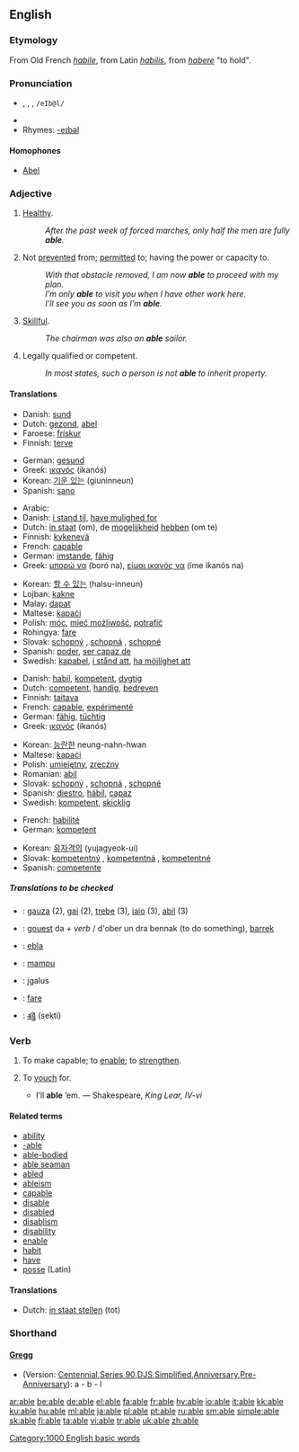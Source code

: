 {{see|-able}}
{{rfc|Shorthand unknown/invalid header}}
==English==

{{rank|care|war|short|391|able|five|need|met}}

===Etymology===
From Old French ''[[habile]]'', from Latin ''[[habilis]]'', from ''[[habere]]'' "to hold".

===Pronunciation===
* {{IPA|/eɪbl/}}, {{IPAchar|/eɪbəl/}}, {{SAMPA|/eIbl/}}, <tt>/eIb@l/</tt>
* {{audio|en-us-able.ogg|Audio (US)}}
* Rhymes: [[Rhymes:English:-eɪbəl|-eɪbəl]]

====Homophones====
*[[Abel]]

===Adjective===
{{en-adj|abl|er}}

# {{dated}} [[healthy|Healthy]].
#: ''After the past week of forced marches, only half the men are fully '''able'''.''
# Not [[prevent]]ed from; [[permit]]ted to; having the power or capacity to.
#: ''With that obstacle removed, I am now '''able''' to proceed with my plan.''
#: ''I’m only '''able''' to visit you when I have other work here.''
#: ''I’ll see you as soon as I’m '''able'''.''
# [[skillful|Skillful]].
#: ''The chairman was also an '''able''' sailor.''
# {{law}} Legally qualified or competent.
#: ''In most states, such a person is not '''able''' to inherit property.''

====Translations====
{{trans-top|healthy}}
*Danish: [[sund]]
*Dutch: [[gezond]], [[abel]]
*Faroese: [[frískur]]
*Finnish: [[terve]]
{{trans-mid}}
*German: [[gesund]]
*Greek: [[ικανός]] (ikanós) {{m}}
*Korean: [[기운 있는]] (giuninneun)
*Spanish: [[sano]]
{{trans-bottom}}

{{trans-top|be able to}}
*Arabic: {{ARchar|[[قادر]]}}
*Danish: [[i stand til]], [[have mulighed for]]
*Dutch: [[in staat]] (om), de [[mogelijkheid]] [[hebben]] (om te)
*Finnish: [[kykenevä]]
*French: [[capable]]
*German: [[imstande]], [[fähig]]
*Greek: [[μπορώ να]] (boró na), [[είμαι ικανός να]] (íme ikanós na)
{{trans-mid}}
*Korean: [[할 수 있는]] (halsu-inneun)
*Lojban: [[kakne]]
*Malay: [[dapat]]
*Maltese: [[kapaċi]]
*Polish: [[móc]], [[mieć możliwość]], [[potrafić]]
*Rohingya: [[fare]]
*Slovak: [[schopný]] {{m}}, [[schopná]] {{f}}, [[schopné]] {{n}}
*Spanish: [[poder]], [[ser capaz de]]
*Swedish: [[kapabel]], [[i stånd att]], [[ha möjlighet att]]
{{trans-bottom}}

{{trans-top|skillful}}
*Danish: [[habil]], [[kompetent]], [[dygtig]]
*Dutch: [[competent]], [[handig]], [[bedreven]]
*Finnish: [[taitava]]
*French: [[capable]], [[expérimenté]]
*German: [[fähig]], [[tüchtig]]
*Greek: [[ικανός]] (ikanós) {{m}}
{{trans-mid}}
*Korean: [[능란한]] neung-nahn-hwan
*Maltese: [[kapaċi]]
*Polish: [[umiejętny]], [[zręczny]]
*Romanian: [[abil]]
*Slovak: [[schopný]] {{m}}, [[schopná]] {{f}}, [[schopné]] {{n}}
*Spanish: [[diestro]], [[hábil]], [[capaz]]
*Swedish: [[kompetent]], [[skicklig]]
{{trans-bottom}}

{{trans-top|legally qualified}}
*French: [[habilité]]
*German: [[kompetent]]
{{trans-mid}}
*Korean: [[유자격의]] (yujagyeok-ui)
*Slovak: [[kompetentný]] {{m}}, [[kompetentná]] {{f}}, [[kompetentné]] {{n}}
*Spanish: [[competente]]
{{trans-bottom}}

=====Translations to be checked=====
{{checktrans}}
*{{ttbc|Basque}}: [[gauza]] (2), [[gai]] (2), [[trebe]] (3), [[iaio]] (3), [[abil]] (3)
*{{ttbc|Breton}}: [[gouest]] da ''+ verb'' / d'ober un dra bennak (to do something), [[barrek]]
*{{ttbc|Esperanto}}: [[ebla]]
*{{ttbc|Indonesian}}: [[mampu]]
*{{ttbc|Lithuanian}}: įgalus
*{{ttbc|Rohingya}}: [[fare]]
*{{ttbc|Telugu}}: [[శక్తి]] (sekti)

===Verb===
{{en-verb|abl|ing}}

# {{transitive}} {{obsolete}} To make capable; to [[enable]]; to [[strengthen]].
# {{transitive}} {{obsolete}} To [[vouch]] for.
#* I’ll '''able''' ’em. &mdash; Shakespeare, ''King Lear, IV-vi''

====Related terms====
*[[ability]]
*[[-able]]
*[[able-bodied]]
*[[able seaman]]
*[[abled]]
*[[ableism]]
*[[capable]]
*[[disable]]
*[[disabled]]
*[[disablism]]
*[[disability]]
*[[enable]]
*[[habit]]
*[[have]]
*[[posse]] (Latin)

====Translations====
{{trans-top|to make capable}}
*Dutch: [[in staat stellen]] (tot)
{{trans-mid}}
{{trans-bottom}}

===Shorthand===

====[http://en.wikipedia.org/wiki/Gregg_Shorthand Gregg]====
* (Version: [http://en.wikipedia.org/wiki/Gregg_Shorthand#Centennial_Gregg_Shorthand Centennial],[http://en.wikipedia.org/wiki/Gregg_Shorthand#Series_90_Gregg_Shorthand  Series 90],[http://en.wikipedia.org/wiki/Gregg_Shorthand#Diamond_Jubilee_Gregg_Shorthand  DJS],[http://en.wikipedia.org/wiki/Gregg_Shorthand#Simplified_Gregg_Shorthand Simplified],[http://en.wikipedia.org/wiki/Gregg_Shorthand#Anniversary_Gregg_Shorthand Anniversary],[http://en.wikipedia.org/wiki/Gregg_Shorthand#Pre-Anniversary_Gregg_Shorthand Pre-Anniversary]): a - b - l

[[Category:1000 English basic words]]

[[ar:able]]
[[be:able]]
[[de:able]]
[[el:able]]
[[fa:able]]
[[fr:able]]
[[hy:able]]
[[io:able]]
[[it:able]]
[[kk:able]]
[[ku:able]]
[[hu:able]]
[[ml:able]]
[[ja:able]]
[[pl:able]]
[[pt:able]]
[[ru:able]]
[[sm:able]]
[[simple:able]]
[[sk:able]]
[[fi:able]]
[[ta:able]]
[[vi:able]]
[[tr:able]]
[[uk:able]]
[[zh:able]]